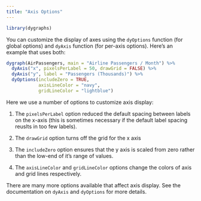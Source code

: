 ```yaml
---
title: "Axis Options"
---
```


```r
library(dygraphs)
```

You can customize the display of axes using the `dyOptions` function (for global options) and `dyAxis` function (for per-axis options). Here's an example that uses both:

```r
dygraph(AirPassengers, main = "Airline Passengers / Month") %>%
  dyAxis("x", pixelsPerLabel = 50, drawGrid = FALSE) %>%
  dyAxis("y", label = "Passengers (Thousands)") %>%
  dyOptions(includeZero = TRUE, 
            axisLineColor = "navy", 
            gridLineColor = "lightblue")
```

Here we use a number of options to customize axis display:

1) The `pixelsPerLabel` option reduced the default spacing between labels on the x-axis (this is sometimes necessary if the default label spacing reuslts in too few labels).

2) The `drawGrid` option turns off the grid for the x axis

3) The `includeZero` option ensures that the y axis is scaled from zero rather than the low-end of it's range of values.

4) The `axisLineColor` and `gridLineColor` options change the colors of axis and grid lines respectively.

There are many more options available that affect axis display. See the documentation on `dyAxis` and `dyOptions` for more details.
